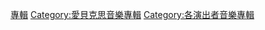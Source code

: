 {{DEFAULTSORT:Otsuka Ai}}
[[Category:大塚愛|專輯]]
[[Category:愛貝克思音樂專輯|Category:愛貝克思音樂專輯]]
[[Category:各演出者音樂專輯|Category:各演出者音樂專輯]]